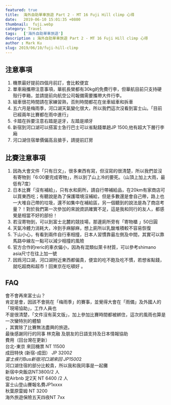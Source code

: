 ```yaml
---
featured: true
title:  海外自助單車旅遊 Part 2 - MT 16 Fuji Hill climp 心得
date:   2019-06-10 15:01:35 +0800
thumbnail:  fuji.webp
category: Travel
tags:   ['海外自助單車旅遊']
description : 海外自助單車旅遊 Part 2 - MT 16 Fuji Hill climp 心得
author : Mark Ku
slug: 2019/06/10/fuji-hill-climp
---
```


## 注意事項
1. 機票最好提前四個月前訂，會比較便宜
2. 單車廂攜帶注意事項，華航長榮都有30kg的免費行李，但華航目前只支持硬殼行李箱，並請提前向航空公司報備需要攜帶大件行李。
4. 組車很花時間請在家練習熟，否則時間都花在坐車組車和拆車
5. 五六月是梅雨季，河口湖天氣變化很大，所以我們這次沒看到富士山。「目前已經兩年比賽都在雨中進行」
6. 卡踏在拆要注意右踏是逆牙，左踏是順牙
7. 新宿到河口湖可以搭富士急行巴士可以省點錢單趟JP 1500,他有超大下層行李廂
8. 河口湖住宿單價偏高且搶手，請提前訂房

## 比賽注意事項
1. 因為大會文件「只有日文」，很多東西有寫，但沒寫的很清楚，所以我們並沒有寄物到「6:00要完成寄物」，所以到了山上冷的要死。（山頂上加上大雨，最低有7度）
2. 日本比賽「沒有補給」，只有水和廁所，請自行帶補給品，在20km有家商店可以買東西吃；有聽說是為了保護環境沒補給，但是多數還是會自己帶，路上也一大堆自己帶的垃圾，還不如集中在補給區，另一個聽到的說法是為了商店考量？！對於我們第一次參加的來說資訊確實不足，這是我和同行的友人，都感覺是相當不好的部份！
3. 若沒寄物到，可以到富士北麓的競技場，那邊廁所旁有「寄物櫃 」50日圓
4. 天氣冷體力消耗大，冷到手麻腳麻，想上廁所以乳酸堆積較不容易恢復
5. 下山小心，有看到兩件自行車相撞，日本人習慣靠最左側及中間，其實可以靠馬路中線左一點可以減少相撞的風險
6. 官方合作的reric的車衣偏小，因為有混類似萊卡材質，可以參考shimano asia尺寸在往上加一號
7. 因爲河口湖，河口湖附近東西都偏貴，便宜的吃不飽及吃不慣，若想省點錢，就吃超商和超市！回東京在吃頓好 。
## FAQ
會不會再來富士山？  
肯定是會，因該不會挑在「梅雨季」的賽事，並覺得大會在「雨備」及外國人的「現場協助」，工作人員也  
不是很清楚，「文件沒有英文版」，加上參加比賽時間都被綁住，這次的風雨也算是一次蠻特別的體驗  
，其實除了比賽無法盡興的旅遊。  
最後感謝同行的同事 林克融 及朋友的日語支持及日本情報協助  
費用（回台灣在更新）  
台北-東京 來回機票  NT 11500  
成田特快 (新宿-成田） JP 3200*2   
富士疾行Bus新宿河口湖來回 JP1500*2  
河口湖住宿的部分比較貴，所以我和我同事是一起攤  
新宿中央飯店NT3800/2 人  
從Airbnb 定2天 NT 6400 /2 人  
富士山登山賽報名費JP1xxxx  
秋葉原雷姆 NT 3200  
海外旅遊保險五天四夜NT 7xx  
